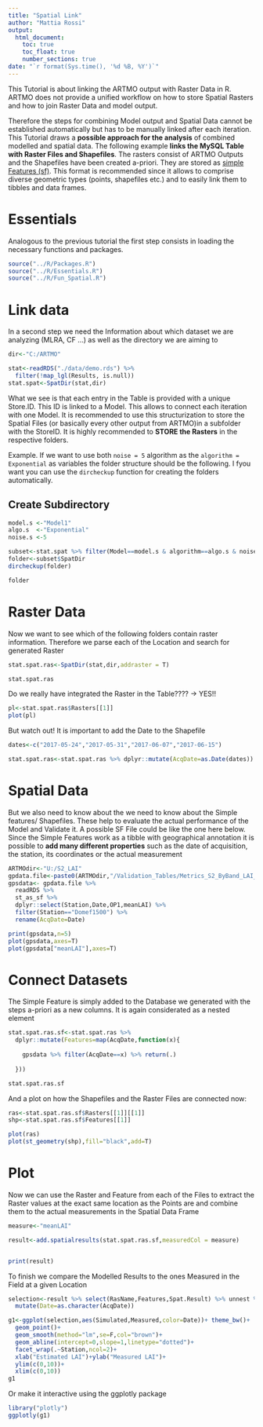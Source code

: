 ```yaml
---
title: "Spatial Link"
author: "Mattia Rossi"
output:
  html_document:
    toc: true
    toc_float: true
    number_sections: true
date: "`r format(Sys.time(), '%d %B, %Y')`"
---
```


This Tutorial is about linking the ARTMO output with Raster Data in R.
ARTMO does not provide a unified workflow on how to store Spatial Rasters and how to join Raster Data and model output.

Therefore the steps for combining Model output and Spatial Data cannot be established automatically but has to be manually linked after each iteration.
This Tutorial draws a **possible approach for the analysis** of combined modelled and spatial data. The following example **links the MySQL Table with Raster Files and Shapefiles**. The rasters consist of ARTMO Outputs and the Shapefiles have been created a-priori. They are stored as [simple Features (sf)](https://github.com/r-spatial/sf). This format is recommended since it allows to comprise diverse geometric types (points, shapefiles etc.) and to easily link them to tibbles and data frames.

# Essentials

Analogous to the previous tutorial the first step consists in loading the necessary functions and packages.

```r
source("../R/Packages.R")
source("../R/Essentials.R")
source("../R/Fun_Spatial.R")
```

# Link data
In a second step we need the Information about which dataset we are analyzing (MLRA, CF ...) as well as the directory we are aiming to
```r

dir<-"C:/ARTMO"

stat<-readRDS("./data/demo.rds") %>% 
  filter(!map_lgl(Results, is.null)) 
stat.spat<-SpatDir(stat,dir)

```

What we see is that each entry in the Table is provided with a unique Store.ID. This ID is linked to a Model. This allows to connect each iteration with one Model. It is recommended to use this structurization to store the Spatial Files (or basically every other output from ARTMO)in a subfolder with the StoreID. It is highly recommended to **STORE the Rasters** in the respective folders.

Example. If we want to use both `noise = 5` algorithm as the `algorithm = Exponential` as variables the folder structure should be the following. I fyou want you can use the `dircheckup` function for creating the folders automatically.

## Create Subdirectory

```r

model.s <-"Model1"
algo.s  <-"Exponential"
noise.s <-5

subset<-stat.spat %>% filter(Model==model.s & algorithm==algo.s & noise==noise.s) 
folder<-subset$SpatDir
dircheckup(folder)

folder

```


# Raster Data

Now we want to see which of the following folders contain raster information. Therefore we parse each of the Location and search for generated Raster

```r

stat.spat.ras<-SpatDir(stat,dir,addraster = T)

stat.spat.ras
```

Do we really have integrated the Raster in the Table???? -> YES!!

```r
pl<-stat.spat.ras$Rasters[[1]]
plot(pl)

```

But watch out! It is important to add the Date to the Shapefile

```r

dates<-c("2017-05-24","2017-05-31","2017-06-07","2017-06-15")

stat.spat.ras<-stat.spat.ras %>% dplyr::mutate(AcqDate=as.Date(dates))


```

# Spatial Data

But we also need to know about the we need to know about the Simple features/ Shapefiles. These help to evaluate the actual performance of the Model and Validate it. A possible SF File could be like the one here below. Since the Simple Features work as a tibble with geographical annotation it is possible to **add many different properties** such as the date of acquisition, the station, its coordinates or the actual measurement 

```r
ARTMOdir<-"U:/S2_LAI"
gpdata.file<-paste0(ARTMOdir,"/Validation_Tables/Metrics_S2_ByBand_LAI_190918.rds")
gpsdata<- gpdata.file %>% 
  readRDS %>% 
  st_as_sf %>% 
  dplyr::select(Station,Date,OP1,meanLAI) %>% 
  filter(Station=="Domef1500") %>% 
  rename(AcqDate=Date)

```

```r
print(gpsdata,n=5)
plot(gpsdata,axes=T)
plot(gpsdata["meanLAI"],axes=T)
```

# Connect Datasets

The Simple Feature is simply added to the Database we generated with the steps a-priori as a new columns. It is again considerated as a nested element 

```r

stat.spat.ras.sf<-stat.spat.ras %>% 
  dplyr::mutate(Features=map(AcqDate,function(x){
    
    gpsdata %>% filter(AcqDate==x) %>% return(.)
    
  }))

stat.spat.ras.sf

```

And a plot on how the Shapefiles and the Raster Files are connected now:

```r

ras<-stat.spat.ras.sf$Rasters[[1]][[1]]
shp<-stat.spat.ras.sf$Features[[1]]

plot(ras)
plot(st_geometry(shp),fill="black",add=T)

```

# Plot

Now we can use the Raster and Feature from each of the Files to extract the Raster values at the exact same location as the Points are and combine them to the actual measurements in the Spatial Data Frame

```r
measure<-"meanLAI"

result<-add.spatialresults(stat.spat.ras.sf,measuredCol = measure)


print(result)
```

To finish we compare the Modelled Results to the ones Measured in the Field at a given Location

```r
selection<-result %>% select(RasName,Features,Spat.Result) %>% unnest %>% 
  mutate(Date=as.character(AcqDate))

g1<-ggplot(selection,aes(Simulated,Measured,color=Date))+ theme_bw()+
  geom_point()+
  geom_smooth(method="lm",se=F,col="brown")+
  geom_abline(intercept=0,slope=1,linetype="dotted")+
  facet_wrap(.~Station,ncol=2)+
  xlab("Estimated LAI")+ylab("Measured LAI")+
  ylim(c(0,10))+
  xlim(c(0,10))
g1
```

Or make it interactive using the ggplotly package

```r

library("plotly")
ggplotly(g1)

```

